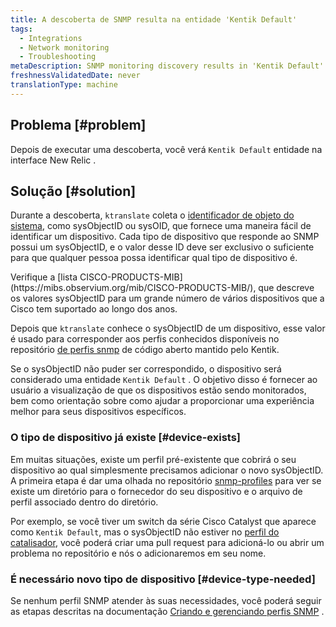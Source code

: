 ```yaml
---
title: A descoberta de SNMP resulta na entidade 'Kentik Default'
tags:
  - Integrations
  - Network monitoring
  - Troubleshooting
metaDescription: SNMP monitoring discovery results in 'Kentik Default' entities in the New Relic UI.
freshnessValidatedDate: never
translationType: machine
---
```


## Problema [#problem]

Depois de executar uma descoberta, você verá `Kentik Default` entidade na interface New Relic .

## Solução [#solution]

Durante a descoberta, `ktranslate` coleta o [identificador de objeto do sistema](http://oid-info.com/get/1.3.6.1.2.1.1.2), como sysObjectID ou sysOID, que fornece uma maneira fácil de identificar um dispositivo. Cada tipo de dispositivo que responde ao SNMP possui um sysObjectID, e o valor desse ID deve ser exclusivo o suficiente para que qualquer pessoa possa identificar qual tipo de dispositivo é.

<Callout variant="tip">
  Verifique a [lista CISCO-PRODUCTS-MIB](https://mibs.observium.org/mib/CISCO-PRODUCTS-MIB/), que descreve os valores sysObjectID para um grande número de vários dispositivos que a Cisco tem suportado ao longo dos anos.
</Callout>

Depois que `ktranslate` conhece o sysObjectID de um dispositivo, esse valor é usado para corresponder aos perfis conhecidos disponíveis no repositório [de perfis snmp](https://github.com/kentik/snmp-profiles) de código aberto mantido pelo Kentik.

Se o sysObjectID não puder ser correspondido, o dispositivo será considerado uma entidade `Kentik Default` . O objetivo disso é fornecer ao usuário a visualização de que os dispositivos estão sendo monitorados, bem como orientação sobre como ajudar a proporcionar uma experiência melhor para seus dispositivos específicos.

### O tipo de dispositivo já existe [#device-exists]

Em muitas situações, existe um perfil pré-existente que cobrirá o seu dispositivo ao qual simplesmente precisamos adicionar o novo sysObjectID. A primeira etapa é dar uma olhada no repositório [snmp-profiles](https://github.com/kentik/snmp-profiles/tree/main/profiles/kentik_snmp) para ver se existe um diretório para o fornecedor do seu dispositivo e o arquivo de perfil associado dentro do diretório.

Por exemplo, se você tiver um switch da série Cisco Catalyst que aparece como `Kentik Default`, mas o sysObjectID não estiver no [perfil do catalisador](https://github.com/kentik/snmp-profiles/blob/main/profiles/kentik_snmp/cisco/cisco-catalyst.yml), você poderá criar uma pull request para adicioná-lo ou abrir um problema no repositório e nós o adicionaremos em seu nome.

### É necessário novo tipo de dispositivo [#device-type-needed]

Se nenhum perfil SNMP atender às suas necessidades, você poderá seguir as etapas descritas na documentação [Criando e gerenciando perfis SNMP](/docs/network-performance-monitoring/advanced/snmp-profiles) .